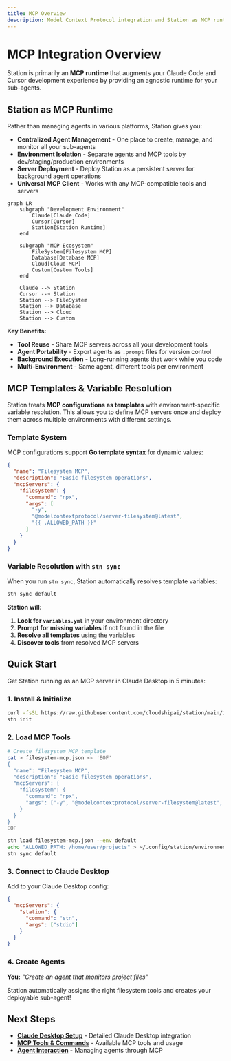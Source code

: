```yaml
---
title: MCP Overview
description: Model Context Protocol integration and Station as MCP runtime
---
```


# MCP Integration Overview

Station is primarily an **MCP runtime** that augments your Claude Code and Cursor development experience by providing an agnostic runtime for your sub-agents.

## Station as MCP Runtime

Rather than managing agents in various platforms, Station gives you:

- **Centralized Agent Management** - One place to create, manage, and monitor all your sub-agents
- **Environment Isolation** - Separate agents and MCP tools by dev/staging/production environments  
- **Server Deployment** - Deploy Station as a persistent server for background agent operations
- **Universal MCP Client** - Works with any MCP-compatible tools and servers

```mermaid
graph LR
    subgraph "Development Environment"
        Claude[Claude Code]
        Cursor[Cursor]
        Station[Station Runtime]
    end
    
    subgraph "MCP Ecosystem"
        FileSystem[Filesystem MCP]
        Database[Database MCP] 
        Cloud[Cloud MCP]
        Custom[Custom Tools]
    end
    
    Claude --> Station
    Cursor --> Station
    Station --> FileSystem
    Station --> Database
    Station --> Cloud
    Station --> Custom
```

**Key Benefits:**
- **Tool Reuse** - Share MCP servers across all your development tools
- **Agent Portability** - Export agents as `.prompt` files for version control
- **Background Execution** - Long-running agents that work while you code
- **Multi-Environment** - Same agent, different tools per environment

## MCP Templates & Variable Resolution

Station treats **MCP configurations as templates** with environment-specific variable resolution. This allows you to define MCP servers once and deploy them across multiple environments with different settings.

### Template System

MCP configurations support **Go template syntax** for dynamic values:

```json
{
  "name": "Filesystem MCP",
  "description": "Basic filesystem operations",
  "mcpServers": {
    "filesystem": {
      "command": "npx",
      "args": [
        "-y",
        "@modelcontextprotocol/server-filesystem@latest",
        "{{ .ALLOWED_PATH }}"
      ]
    }
  }
}
```

### Variable Resolution with `stn sync`

When you run `stn sync`, Station automatically resolves template variables:

```bash
stn sync default
```

**Station will:**
1. **Look for `variables.yml`** in your environment directory
2. **Prompt for missing variables** if not found in the file
3. **Resolve all templates** using the variables
4. **Discover tools** from resolved MCP servers

## Quick Start

Get Station running as an MCP server in Claude Desktop in 5 minutes:

### 1. Install & Initialize
```bash
curl -fsSL https://raw.githubusercontent.com/cloudshipai/station/main/install.sh | bash
stn init
```

### 2. Load MCP Tools
```bash
# Create filesystem MCP template
cat > filesystem-mcp.json << 'EOF'
{
  "name": "Filesystem MCP",
  "description": "Basic filesystem operations", 
  "mcpServers": {
    "filesystem": {
      "command": "npx",
      "args": ["-y", "@modelcontextprotocol/server-filesystem@latest", "{{ .ALLOWED_PATH }}"]
    }
  }
}
EOF

stn load filesystem-mcp.json --env default
echo "ALLOWED_PATH: /home/user/projects" > ~/.config/station/environments/default/variables.yml
stn sync default
```

### 3. Connect to Claude Desktop
Add to your Claude Desktop config:
```json
{
  "mcpServers": {
    "station": {
      "command": "stn",
      "args": ["stdio"]
    }
  }
}
```

### 4. Create Agents
**You:** *"Create an agent that monitors project files"*

Station automatically assigns the right filesystem tools and creates your deployable sub-agent!

## Next Steps

- **[Claude Desktop Setup](/station/en/mcp/claude-desktop)** - Detailed Claude Desktop integration
- **[MCP Tools & Commands](/station/en/mcp/tools)** - Available MCP tools and usage
- **[Agent Interaction](/station/en/mcp/agents)** - Managing agents through MCP